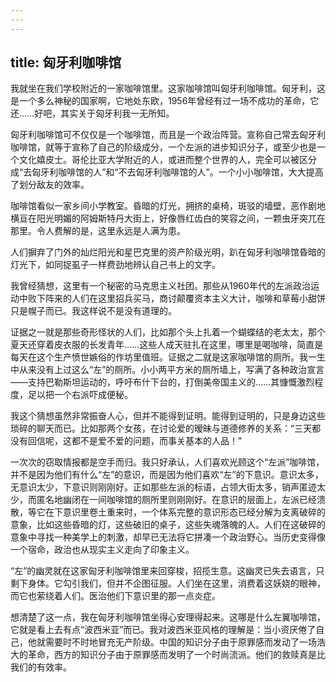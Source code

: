 ```yaml
---
---
---
```

title: 匈牙利咖啡馆
---




我就坐在我们学校附近的一家咖啡馆里。这家咖啡馆叫匈牙利咖啡馆。匈牙利，这是一个多么神秘的国家啊，它地处东欧，1956年曾经有过一场不成功的革命，它还……好吧，其实关于匈牙利我一无所知。

匈牙利咖啡馆可不仅仅是一个咖啡馆，而且是一个政治阵营。宣称自己常去匈牙利咖啡馆，就等于宣称了自己的阶级成分，一个左派的进步知识分子，或至少也是一个文化嬉皮士。哥伦比亚大学附近的人，或进而整个世界的人，完全可以被区分成“去匈牙利咖啡馆的人”和“不去匈牙利咖啡馆的人”。一个小小咖啡馆，大大提高了划分敌友的效率。

咖啡馆看似一家乡间小学教室。昏暗的灯光，拥挤的桌椅，斑驳的墙壁，恶作剧地横亘在阳光明媚的阿姆斯特丹大街上，好像唇红齿白的笑容之间，一颗虫牙突兀在那里。令人费解的是，这里永远是人满为患。

人们摒弃了门外的灿烂阳光和星巴克里的资产阶级光明，趴在匈牙利咖啡馆昏暗的灯光下，如同捉虱子一样费劲地辨认自己书上的文字。

我曾经猜想，这里有一个秘密的马克思主义社团。那些从1960年代的左派政治运动中败下阵来的人们在这里招兵买马，商讨颠覆资本主义大计，咖啡和草莓小甜饼只是幌子而已。我这样说不是没有道理的。

证据之一就是那些奇形怪状的人们，比如那个头上扎着一个蝴蝶结的老太太，那个夏天还穿着皮衣服的长发青年……这些人成天驻扎在这里，哪里是喝咖啡，简直是每天在这个生产愤世嫉俗的作坊里值班。证据之二就是这家咖啡馆的厕所。我一生中从来没有上过这么“左”的厕所。小小两平方米的厕所墙上，写满了各种政治宣言——支持巴勒斯坦运动的，呼吁布什下台的，打倒美帝国主义的……其慷慨激烈程度，足以把一个右派吓成便秘。

我这个猜想虽然非常振奋人心，但并不能得到证明。能得到证明的，只是身边这些琐碎的聊天而已。比如那两个女孩，在讨论爱的暧昧与道德修养的关系：“三天都没有回信呢，这都不是爱不爱的问题，而事关基本的人品！”

一次次的窃取情报都是空手而归。我只好承认，人们喜欢光顾这个“左派”咖啡馆，并不是因为他们有什么“左”的意识，而是因为他们喜欢“左”的下意识。意识太多，无意识太少，下意识则刚刚好。正如那些左派的标语，占领大街太多，销声匿迹太少，而匿名地幽闭在一间咖啡馆的厕所里则刚刚好。在意识的层面上，左派已经溃散，等它在下意识里卷土重来时，一个体系完整的意识形态已经分解为支离破碎的意象，比如这些昏暗的灯，这些破旧的桌子，这些失魂落魄的人。人们在这破碎的意象中寻找一种美学上的刺激，却早已无法将它拼凑一个政治野心。当历史变得像一个宿命，政治也从现实主义走向了印象主义。

“左”的幽灵就在这家匈牙利咖啡馆里来回穿梭，招揽生意。这幽灵已失去语言，只剩下身体。它勾引我们，但并不企图征服。人们坐在这里，消费着这妖娆的眼神，而它也萦绕着人们。医治他们下意识里的那一点炎症。

想清楚了这一点，我在匈牙利咖啡馆坐得心安理得起来。这哪是什么左翼咖啡馆，它就是看上去有点“波西米亚”而已。我对波西米亚风格的理解是：当小资厌倦了自己，他就需要时不时地冒充无产阶级。中国的知识分子由于原罪感而发动了一场浩大的革命，西方的知识分子由于原罪感而发明了一个时尚流派。他们的救赎真是比我们的有效率。